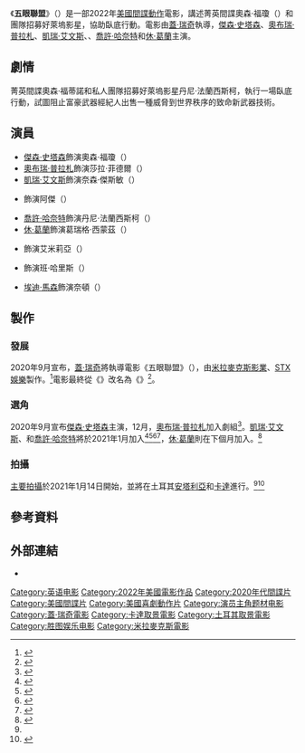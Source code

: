 {{future film}}
{{noteTA
|G1=Show
|G2=Movie
|G3=PP
}}
{{Infobox film
| name = 五眼聯盟
| original_name = {{lang|en|''Operation Fortune: Ruse de guerre''}}
| image = Operation Fortune Ruse de guerre Poster.jpg
| caption = 電影海報
| director = [[蓋·瑞奇|蓋·瑞奇]]
| producer = {{Plainlist|
* 伊邦·阿特金森（{{lang|en|Ivan Atkinson}}）
* {{le|比爾·布洛克|Bill Block}}
}}
| writer = 
| screenplay = {{Plainlist|
* 蓋·瑞奇
* 伊邦·阿特金森
* 馬恩·戴維斯（{{lang|en|Marn Davies}}）
}}
| based_on = 
| starring = {{Plainlist|
* [[傑森·史塔森|傑森·史塔森]]
* [[奧布瑞·克莉絲丁·普拉扎|奧布瑞·普拉札]]
* [[凱瑞·艾文斯|凱瑞·艾文斯]]
* {{le|布吉·馬龍|Bugzy Malone}}
* [[喬許·哈奈特|喬許·哈奈特]]
* [[休·葛蘭|休·葛蘭]]
}}
| music = [[克里斯托弗·本斯泰德|克里斯托弗·本斯泰德]]
| cinematography = 艾倫·史都華（{{lang|en|Alan Stewart}}）
| editing = 詹姆斯·赫伯特（{{lang|en|James Herbert}}）
| studio = [[米拉麥克斯影業|米拉麥克斯影業]]
| distributor = [[STX娱乐|STX娱乐]]
| released = <!--{{Film date|2022|3|18|美國、台灣}}-->
| runtime = 114分鐘
| country = 美國
| language = 英語
| budget = 
| gross = 
| cn_name = 
| hk_name = 
| tw_name = 五眼聯盟<ref name="GaragePlay">{{cite news|url=https://garageplay.tw/movie/content/3231/|title=五眼聯盟|work=[[車庫娛樂|GaragePlay 車庫娛樂]]|accessdate=2021-11-26|archive-date=2021-11-26|archive-url=https://web.archive.org/web/20211126073356/https://garageplay.tw/movie/content/3231/}}</ref>
}}

《'''五眼聯盟'''》（{{lang-en|''Operation Fortune: Ruse de guerre''}}）是一部2022年[[美國|美國]][[間諜片|間諜]][[動作片|動作]]電影，講述菁英間諜奧森·福瓊（{{lang|en|Orson Fortune}}）和團隊招募好萊塢影星，協助臥底行動。電影由[[蓋·瑞奇|蓋·瑞奇]]執導，[[傑森·史塔森|傑森·史塔森]]、[[奧布瑞·克莉絲丁·普拉扎|奧布瑞·普拉札]]、[[凱瑞·艾文斯|凱瑞·艾文斯]]、{{le|布吉·馬龍|Bugzy Malone}}、[[喬許·哈奈特|喬許·哈奈特]]和[[休·葛蘭|休·葛蘭]]主演。

== 劇情 ==
菁英間諜奧森·福蒂諾和私人團隊招募好萊塢影星丹尼·法蘭西斯柯，執行一場臥底行動，試圖阻止富豪武器經紀人出售一種威脅到世界秩序的致命新武器技術。

== 演員 ==
* [[傑森·史塔森|傑森·史塔森]]飾演奧森·福瓊（{{lang|en|Orson Fortune}}）
* [[奧布瑞·克莉絲丁·普拉扎|奧布瑞·普拉札]]飾演莎拉·菲德爾（{{lang|en|Sarah Fidel}}）
* [[凱瑞·艾文斯|凱瑞·艾文斯]]飾演奈森·傑斯敏（{{lang|en|Nathan Jasmine}}）
* {{le|布吉·馬龍|Bugzy Malone}}飾演阿傑（{{lang|en|J.J.}}）
* [[喬許·哈奈特|喬許·哈奈特]]飾演丹尼·法蘭西斯柯（{{lang|en|Danny Francesco}}）
* [[休·葛蘭|休·葛蘭]]飾演葛瑞格·西蒙茲（{{lang|en|Greg Simmonds}}）
* {{le|蘿蒂絲·法布瑞斯|Lourdes Faberes}}飾演艾米莉亞（{{lang|en|Emilia}}）
* {{le|麥斯·比斯利|Max Beesley}}飾演班·哈里斯（{{lang|en|Ben Harris}}）
* [[埃迪·馬森|埃迪·馬森]]飾演奈頓（{{lang|en|Knighton}}）

== 製作 ==
=== 發展 ===
2020年9月宣布，[[蓋·瑞奇|蓋·瑞奇]]將執導電影《五眼聯盟》（{{lang|en|''Five Eyes''}}），由[[米拉麥克斯影業|米拉麥克斯影業]]、[[STX娛樂|STX娛樂]]製作。<ref>{{Cite web|title=Jason Statham And Guy Ritchie Reteam On Spy Thriller ‘Five Eyes’ For Miramax; STX Lands Worldwide Distribution Rights|url=https://deadline.com/2020/09/jason-statham-and-guy-ritchie-five-eyes-miramax-stxfilms-1234570363/|accessdate=2021-04-09|date=2020-09-03|last=Kroll|first=Justin|work=Deadline|language=en-US|archive-date=2021-04-30|archive-url=https://web.archive.org/web/20210430171216/https://deadline.com/2020/09/jason-statham-and-guy-ritchie-five-eyes-miramax-stxfilms-1234570363/}}</ref>電影最終從《{{lang|en|Five Eyes}}》改名為《{{lang|en|Operation Fortune: Ruse de guerre}}》<ref name="collider">{{cite web|url=https://collider.com/guy-ritchie-five-eyes-release-date-jason-statham-aubrey-plaza/|title=Guy Ritchie's Newest Spy Film Starring Jason Statham and Aubrey Plaza Gets a Rename and Release Date|last=Mendelsohn|first=Jon|date=2021-09-28|accessdate=2021-12-18|archive-date=2022-04-26|archive-url=https://web.archive.org/web/20220426102110/https://collider.com/guy-ritchie-five-eyes-release-date-jason-statham-aubrey-plaza/}}</ref>。

=== 選角 ===
2020年9月宣布[[傑森·史塔森|傑森·史塔森]]主演，12月，[[奧布瑞·克莉絲丁·普拉扎|奧布瑞·普拉札]]加入劇組<ref>{{Cite web|title=Aubrey Plaza Joins Jason Statham In Guy Ritchie’s New Untitled Thriller|url=https://deadline.com/2020/12/aubrey-plaza-jason-statham-guy-ritchies-1234635175/|accessdate=2021-04-09|date=2020-12-02|last=Kroll|first=Justin|work=Deadline|language=en-US|archive-date=2020-12-02|archive-url=https://web.archive.org/web/20201202205530/https://deadline.com/2020/12/aubrey-plaza-jason-statham-guy-ritchies-1234635175/}}</ref>。[[凱瑞·艾文斯|凱瑞·艾文斯]]、{{le|布吉·馬龍|Bugzy Malone}}和[[喬許·哈奈特|喬許·哈奈特]]將於2021年1月加入<ref name="#1">{{Cite web|title=‘Five Eyes’: Cary Elwes Boards Guy Ritchie Thriller|url=https://deadline.com/2021/01/five-eyes-cary-elwes-cast-guy-ritchie-jason-statham-movie-1234665010/|accessdate=2021-04-09|date=2021-01-05|last=D'Alessandro|first=Anthony|work=Deadline|language=en-US|archive-date=2021-01-05|archive-url=https://web.archive.org/web/20210105175519/https://deadline.com/2021/01/five-eyes-cary-elwes-cast-guy-ritchie-jason-statham-movie-1234665010/}}</ref><ref>{{Cite web|title=Rapper Bugzy Malone Joins Jason Statham, Aubrey Plaza & Cary Elwes In Guy Ritchie Thriller; Shoot Begins Tomorrow In Doha, Qatar|url=https://deadline.com/2021/01/rapper-bugzy-malone-jason-statham-guy-ritchie-movie-doha-qatar-1234672654/|accessdate=2021-04-09|date=2021-01-13|last=Wiseman|first=Andreas|work=Deadline|language=en-US|archive-date=2021-04-30|archive-url=https://web.archive.org/web/20210430171306/https://deadline.com/2021/01/rapper-bugzy-malone-jason-statham-guy-ritchie-movie-doha-qatar-1234672654/}}</ref><ref>{{Cite web|title=Josh Hartnett Reteams With Guy Ritchie & Jason Statham For Miramax STX Thriller|url=https://deadline.com/2021/01/josh-hartnett-jason-statham-guy-ritchie-cast-five-eyes-1234677835/|accessdate=2021-04-09|date=2021-01-21|last=D'Alessandro|first=Anthony|work=Deadline|language=en-US|archive-date=2021-01-29|archive-url=https://web.archive.org/web/20210129173210/https://deadline.com/2021/01/josh-hartnett-jason-statham-guy-ritchie-cast-five-eyes-1234677835/}}</ref><ref>{{Cite web|title=Hugh Grant In Talks For Guy Ritchie & Jason Statham’s STX & Miramax Thriller|url=https://deadline.com/2021/01/hugh-grant-guy-ritchie-jason-statham-josh-hartnett-movie-five-eyes-1234677950/|accessdate=2021-04-09|date=2021-01-21|last=D'Alessandro|first=Anthony|work=Deadline|language=en-US|archive-date=2021-03-02|archive-url=https://web.archive.org/web/20210302063051/https://deadline.com/2021/01/hugh-grant-guy-ritchie-jason-statham-josh-hartnett-movie-five-eyes-1234677950/}}</ref>，[[休·葛蘭|休·葛蘭]]則在下個月加入。<ref>{{Cite web|title=Hugh Grant Talks New Guy Ritchie Film ‘Five Eyes’ & Unlikely Season 2 Of ‘The Undoing’ After Golden Globes Nom|url=https://deadline.com/2021/02/hugh-grant-the-undoing-season-2-five-eyes-interview-golden-globes-1234686478/|accessdate=2021-04-09|date=2021-02-03|last=Blyth|first=Antonia|work=Deadline|language=en-US|archive-date=2021-03-01|archive-url=https://web.archive.org/web/20210301222018/https://deadline.com/2021/02/hugh-grant-the-undoing-season-2-five-eyes-interview-golden-globes-1234686478/}}</ref>

=== 拍攝 ===
[[主要拍攝|主要拍攝]]於2021年1月14日開始，並將在土耳其[[安塔利亞|安塔利亞]]和[[卡達|卡達]]進行。<ref name="#1"/><ref>{{Cite web|title=Antalya’ya geliyorlar|url=https://www.hurriyet.com.tr/kelebek/magazin/antalyaya-geliyorlar-41709175|accessdate=2021-04-09|last=Üstündağ|first=Mehmet|work=www.hurriyet.com.tr|language=tr|archive-date=2021-01-30|archive-url=https://web.archive.org/web/20210130221327/https://www.hurriyet.com.tr/kelebek/magazin/antalyaya-geliyorlar-41709175}}</ref>

== 參考資料 ==
{{reflist|30em|}}

== 外部連結 ==
* {{IMDb title|tt13030170}}

{{蓋·瑞奇}}
{{DEFAULTSORT:Operation Fortune: Ruse de guerre}}
[[Category:英语电影|Category:英语电影]]
[[Category:2022年美國電影作品|Category:2022年美國電影作品]]
[[Category:2020年代間諜片|Category:2020年代間諜片]]
[[Category:美國間諜片|Category:美國間諜片]]
[[Category:美國喜劇動作片|Category:美國喜劇動作片]]
[[Category:演员主角题材电影|Category:演员主角题材电影]]
[[Category:蓋·瑞奇電影|Category:蓋·瑞奇電影]]
[[Category:卡達取景電影|Category:卡達取景電影]]
[[Category:土耳其取景電影|Category:土耳其取景電影]]
[[Category:胜图娱乐电影|Category:胜图娱乐电影]]
[[Category:米拉麥克斯電影|Category:米拉麥克斯電影]]